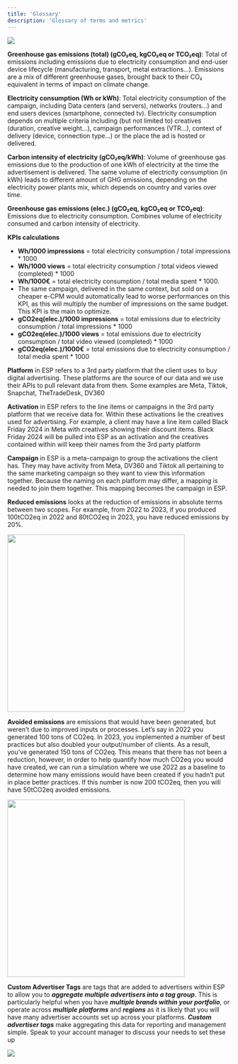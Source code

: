 ```yaml
---
title: 'Glossary'
description: 'Glossary of terms and metrics'
---
```


![](/footer-bg.png)


**Greenhouse gas emissions (total) (gCO₂eq, kgCO₂eq or TCO₂eq)**: Total of emissions including
emissions due to electricity consumption and end-user device lifecycle (manufacturing,
transport, metal extractions…). Emissions are a mix of different greenhouse gases, brought
back to their CO₂ equivalent in terms of impact on climate change.

**Electricity consumption (Wh or kWh)**: Total electricity consumption of the campaign,
including Data centers (and servers), networks (routers…) and end users devices
(smartphone, connected tv). Electricity consumption depends on multiple criteria including
(but not limited to) creatives (duration, creative weight…), campaign performances (VTR…),
context of delivery (device, connection type…) or the place the ad is hosted or delivered.

**Carbon intensity of electricity (gCO₂eq/kWh)**: Volume of greenhouse gas emissions due to
the production of one kWh of electricity at the time the advertisement is delivered. The
same volume of electricity consumption (in kWh) leads to different amount of GHG
emissions, depending on the electricity power plants mix, which depends on country and
varies over time.

**Greenhouse gas emissions (elec.) (gCO₂eq, kgCO₂eq or TCO₂eq)**: Emissions due to
electricity consumption. Combines volume of electricity consumed and carbon intensity of
electricity.

**KPIs calculations**
- **Wh/1000 impressions** = total electricity consumption / total impressions * 1000
- **Wh/1000 views** = total electricity consumption / total videos viewed (completed) *
1000
- **Wh/1000€** = total electricity consumption / total media spent * 1000.
- The same campaign, delivered in the same context, but sold on a cheaper e-CPM
would automatically lead to worse performances on this KPI, as this will multiply the
number of impressions on the same budget. This KPI is the main to optimize.
- **gCO2eq(elec.)/1000 impressions** = total emissions due to electricity consumption /
total impressions * 1000
- **gCO2eq(elec.)/1000 views** = total emissions due to electricity consumption / total
video viewed (completed) * 1000
- **gCO2eq(elec.)/1000€** = total emissions due to electricity consumption / total media
spent * 1000

**Platform** in ESP refers to a 3rd party platform that the client uses to buy digital advertising.
These platforms are the source of our data and we use their APIs to pull relevant data from
them. Some examples are Meta, Tiktok, Snapchat, TheTradeDesk, DV360

**Activation** in ESP refers to the line items or campaigns in the 3rd party platform that we
receive data for. Within these activations lie the creatives used for advertising. For example,
a client may have a line item called Black Friday 2024 in Meta with creatives showing their
discount items. Black Friday 2024 will be pulled into ESP as an activation and the creatives
contained within will keep their names from the 3rd party platform

**Campaign** in ESP is a meta-campaign to group the activations the client has. They may
have activity from Meta, DV360 and Tiktok all pertaining to the same marketing campaign so
they want to view this information together. Because the naming on each platform may
differ, a mapping is needed to join them together. This mapping becomes the campaign in
ESP.


**Reduced emissions** looks at the reduction of emissions in absolute terms between two
scopes. For example, from 2022 to 2023, if you produced 100tCO2eq in 2022 and 80tCO2eq
in 2023, you have reduced emissions by 20%.

<img width="400" src="/images/reducefig1.webp" />


**Avoided emissions** are emissions that would have been generated, but weren’t due to
improved inputs or processes. Let’s say in 2022 you generated 100 tons of CO2eq. In 2023,
you implemented a number of best practices but also doubled your output/number of
clients. As a result, you’ve generated 150 tons of CO2eq. This means that there has not been
a reduction, however, in order to help quantify how much CO2eq you would have created,
we can run a simulation where we use 2022 as a baseline to determine how many emissions
would have been created if you hadn’t put in place better practices. If this number is now
200 tCO2eq, then you will have 50tCO2eq avoided emissions.

<img width="400" src="/images/avoidedfig1.webp" />


**Custom Advertiser Tags** are tags that are added to advertisers within ESP to allow you to ***aggregate multiple advertisers into a tag group***. This is particularly helpful when you have ***multiple brands within your portfolio***, or operate across ***multiple platforms*** and ***regions*** as it is likely that you will have many advertiser accounts set up across your platforms. ***Custom advertiser tags*** make aggregating this data for reporting and management simple. Speak to your account manager to discuss your needs to set these up


![](/footer-bg.png)


